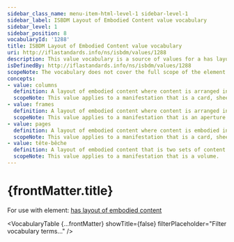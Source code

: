 ```yaml
---
sidebar_class_name: menu-item-html-level-1 sidebar-level-1
sidebar_label: ISBDM Layout of Embodied Content value vocabulary
sidebar_level: 1
sidebar_position: 8
vocabularyId: '1288'
title: ISBDM Layout of Embodied Content value vocabulary
uri: http://iflastandards.info/ns/isbdm/values/1288
description: This value vocabulary is a source of values for a has layout of embodied content element.
isDefinedBy: http://iflastandards.info/ns/isbdm/values/1288
scopeNote: The vocabulary does not cover the full scope of the element and may be extended with additional values.
concepts:
- value: columns
  definition: A layout of embodied content where content is arranged in two or more vertical sections on a page, separated by vertical gutters.
  scopeNote: This value applies to a manifestation that is a card, sheet, or volume.
- value: frames
  definition: A layout of embodied content where content is arranged in two or more blockes on a page, separated by horizontal or vertical gutters.
  scopeNote: This value applies to a manifestation that is an aperture card, card, film roll, filmslip, filmstrip, filmstrip cartridge, microfiche, microfiche cassette, microfilm cartridge, microfilm cassette, microfilm reel, microfilm roll, microfilm slip, microopaque, sheet, stereograph disc, or volume.
- value: pages
  definition: A layout of embodied content where content is embodied in both sides of a leaf or sheet.
  scopeNote: This value applies to a manifestation that is a card, sheet, or volume.
- value: tête-bêche
  definition: A layout of embodied content that is two sets of content embodied in a volume where the sets are rotated 180° relative to each other so that one set is accessed from the front of the binding and the other from the back.
  scopeNote: This value applies to a manifestation that is a volume.
---
```


# {frontMatter.title}

For use with element: [has layout of embodied content](/docs/attributes/1288)

<VocabularyTable 
  {...frontMatter} 
  showTitle={false}
  filterPlaceholder="Filter vocabulary terms..."
/>

